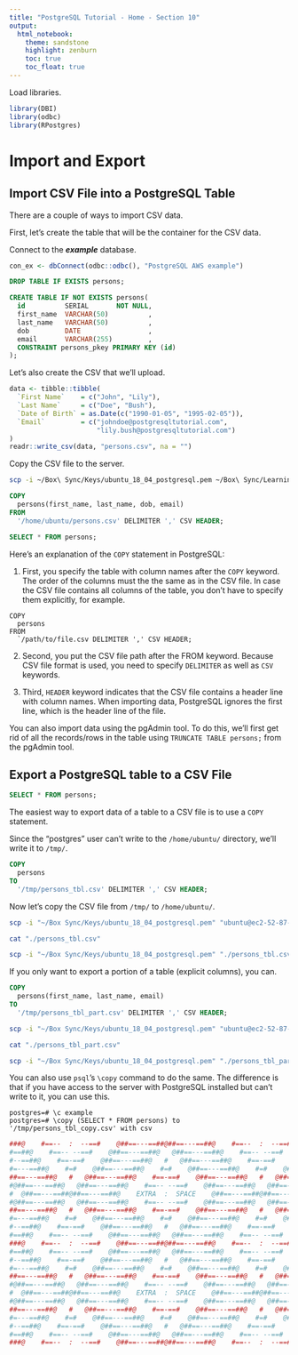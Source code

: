 ```yaml
---
title: "PostgreSQL Tutorial - Home - Section 10"
output: 
  html_notebook:
    theme: sandstone
    highlight: zenburn
    toc: true
    toc_float: true
---
```


Load libraries.
```r
library(DBI)
library(odbc)
library(RPostgres)
```

# Import and Export

## Import CSV File into a PostgreSQL Table

There are a couple of ways to import CSV data.

First, let's create the table that will be the container for the CSV data.

Connect to the _**example**_ database.

```r
con_ex <- dbConnect(odbc::odbc(), "PostgreSQL AWS example")
```

```sql
DROP TABLE IF EXISTS persons;
```

```sql
CREATE TABLE IF NOT EXISTS persons(
  id          SERIAL       NOT NULL,
  first_name  VARCHAR(50)          ,
  last_name   VARCHAR(50)          ,
  dob         DATE                 ,
  email       VARCHAR(255)         ,
  CONSTRAINT persons_pkey PRIMARY KEY (id)
);
```

Let's also create the CSV that we'll upload.

```r
data <- tibble::tibble(
  `First Name`    = c("John", "Lily"),
  `Last Name`     = c("Doe", "Bush"),
  `Date of Birth` = as.Date(c("1990-01-05", "1995-02-05")),
  `Email`         = c("johndoe@postgresqltutorial.com",
                      "lily.bush@postgresqltutorial.com")
)
readr::write_csv(data, "persons.csv", na = "")
```

Copy the CSV file to the server.

```bash
scp -i ~/Box\ Sync/Keys/ubuntu_18_04_postgresql.pem ~/Box\ Sync/Learning/postgresql_sandbox/persons.csv ubuntu@ec2-52-87-233-230.compute-1.amazonaws.com:/home/ubuntu/
```

```sql
COPY
  persons(first_name, last_name, dob, email)
FROM
  '/home/ubuntu/persons.csv' DELIMITER ',' CSV HEADER;
```

```sql
SELECT * FROM persons;
```

Here's an explanation of the `COPY` statement in PostgreSQL:

1. First, you specify the table with column names after the `COPY` keyword. The order of the columns must the the same as in the CSV file. In case the CSV file contains all columns of the table, you don’t have to specify them explicitly, for example.

```
COPY
  persons
FROM
  `/path/to/file.csv DELIMITER ',' CSV HEADER;
```

2. Second, you put the CSV file path after the FROM keyword. Because CSV file format is used, you need to specify `DELIMITER` as well as `CSV` keywords.

3. Third, `HEADER` keyword indicates that the CSV file contains a header line with column names. When importing data, PostgreSQL ignores the first line, which is the header line of the file.

You can also import data using the pgAdmin tool. To do this, we'll first get rid of all the records/rows in the table using `TRUNCATE TABLE persons;` from the pgAdmin tool.

## Export a PostgreSQL table to a CSV File

```sql
SELECT * FROM persons;
```

The easiest way to export data of a table to a CSV file is to use a `COPY` statement.

Since the "postgres" user can't write to the `/home/ubuntu/` directory, we'll write it to `/tmp/`.

```sql
COPY 
  persons
TO
  '/tmp/persons_tbl.csv' DELIMITER ',' CSV HEADER;
```

Now let's copy the CSV file from `/tmp/` to `/home/ubuntu/`.

```bash
scp -i "~/Box Sync/Keys/ubuntu_18_04_postgresql.pem" "ubuntu@ec2-52-87-233-230.compute-1.amazonaws.com:/tmp/persons_tbl.csv" .

cat "./persons_tbl.csv"

scp -i "~/Box Sync/Keys/ubuntu_18_04_postgresql.pem" "./persons_tbl.csv" "ubuntu@ec2-52-87-233-230.compute-1.amazonaws.com:/home/ubuntu/persons_tbl.csv"
```

If you only want to export a portion of a table (explicit columns), you can.

```sql
COPY
  persons(first_name, last_name, email)
TO
  '/tmp/persons_tbl_part.csv' DELIMITER ',' CSV HEADER;
```

```bash
scp -i "~/Box Sync/Keys/ubuntu_18_04_postgresql.pem" "ubuntu@ec2-52-87-233-230.compute-1.amazonaws.com:/tmp/persons_tbl_part.csv" .

cat "./persons_tbl_part.csv"

scp -i "~/Box Sync/Keys/ubuntu_18_04_postgresql.pem" "./persons_tbl_part.csv" "ubuntu@ec2-52-87-233-230.compute-1.amazonaws.com:/home/ubuntu/persons_tbl_part.csv"
```

You can also use `psql`'s `\copy` command to do the same. The difference is that if you have access to the server with PostgreSQL installed but can't write to it, you can use this.

```
postgres=# \c example
postgres=# \copy (SELECT * FROM persons) to '/tmp/persons_tbl_copy.csv' with csv
```

```r
###@    #==--  :  --==#    @##==---==##@##==---==##@    #==--  :  --==#    @###
#==##@    #==-- --==#    @##==---==##@   @##==---==##@    #==-- --==#    @##==#
#--==##@    #==-==#    @##==---==##@   #   @##==---==##@    #==-==#    @##==--#
#=---==##@    #=#    @##==---==##@    #=#    @##==---==##@    #=#    @##==---=#
##==---==##@   #   @##==---==##@    #==-==#    @##==---==##@   #   @##==---==##
#@##==---==##@   @##==---==##@    #==-- --==#    @##==---==##@   @##==---==##@#
#  @##==---==##@##==---==##@    EXTRA  :  SPACE    @##==---==##@##==---==##@  #
#@##==---==##@   @##==---==##@    #==-- --==#    @##==---==##@   @##==---==##@#
##==---==##@   #   @##==---==##@    #==-==#    @##==---==##@   #   @##==---==##
#=---==##@    #=#    @##==---==##@    #=#    @##==---==##@    #=#    @##==---=#
#--==##@    #==-==#    @##==---==##@   #   @##==---==##@    #==-==#    @##==--#
#==##@    #==-- --==#    @##==---==##@   @##==---==##@    #==-- --==#    @##==#
###@    #==--  :  --==#    @##==---==##@##==---==##@    #==--  :  --==#    @###
#==##@    #==-- --==#    @##==---==##@   @##==---==##@    #==-- --==#    @##==#
#--==##@    #==-==#    @##==---==##@   #   @##==---==##@    #==-==#    @##==--#
#=---==##@    #=#    @##==---==##@    #=#    @##==---==##@    #=#    @##==---=#
##==---==##@   #   @##==---==##@    #==-==#    @##==---==##@   #   @##==---==##
#@##==---==##@   @##==---==##@    #==-- --==#    @##==---==##@   @##==---==##@#
#  @##==---==##@##==---==##@    EXTRA  :  SPACE    @##==---==##@##==---==##@  #
#@##==---==##@   @##==---==##@    #==-- --==#    @##==---==##@   @##==---==##@#
##==---==##@   #   @##==---==##@    #==-==#    @##==---==##@   #   @##==---==##
#=---==##@    #=#    @##==---==##@    #=#    @##==---==##@    #=#    @##==---=#
#--==##@    #==-==#    @##==---==##@   #   @##==---==##@    #==-==#    @##==--#
#==##@    #==-- --==#    @##==---==##@   @##==---==##@    #==-- --==#    @##==#
###@    #==--  :  --==#    @##==---==##@##==---==##@    #==--  :  --==#    @###
```
